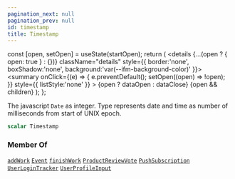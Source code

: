 ```yaml
---
pagination_next: null
pagination_prev: null
id: timestamp
title: Timestamp
---
```









  const [open, setOpen] = useState(startOpen);
  return (
    <details {...(open ? { open: true } : {})} className="details" style={{ border:'none', boxShadow:'none', background:'var(--ifm-background-color)' }}>
      <summary
        onClick={(e) => {
          e.preventDefault();
          setOpen((open) => !open);
        }}
        style={{ listStyle:'none' }}
      >
      {open ? dataOpen : dataClose}
      </summary>
      {open && children}
    </details>
  );
};








The javascript `Date` as integer. Type represents date and time as number of milliseconds from start of UNIX epoch.


```graphql
scalar Timestamp
```








### Member Of

[`addWork`](/operations/mutations/add-work.mdx)  <Badge class="badge badge--secondary" text="mutation"/><Bullet />[`Event`](/types/objects/event.mdx)  <Badge class="badge badge--secondary" text="object"/><Bullet />[`finishWork`](/operations/mutations/finish-work.mdx)  <Badge class="badge badge--secondary" text="mutation"/><Bullet />[`ProductReviewVote`](/types/objects/product-review-vote.mdx)  <Badge class="badge badge--secondary" text="object"/><Bullet />[`PushSubscription`](/types/objects/push-subscription.mdx)  <Badge class="badge badge--secondary" text="object"/><Bullet />[`UserLoginTracker`](/types/objects/user-login-tracker.mdx)  <Badge class="badge badge--secondary" text="object"/><Bullet />[`UserProfileInput`](/types/inputs/user-profile-input.mdx)  <Badge class="badge badge--secondary" text="input"/>

